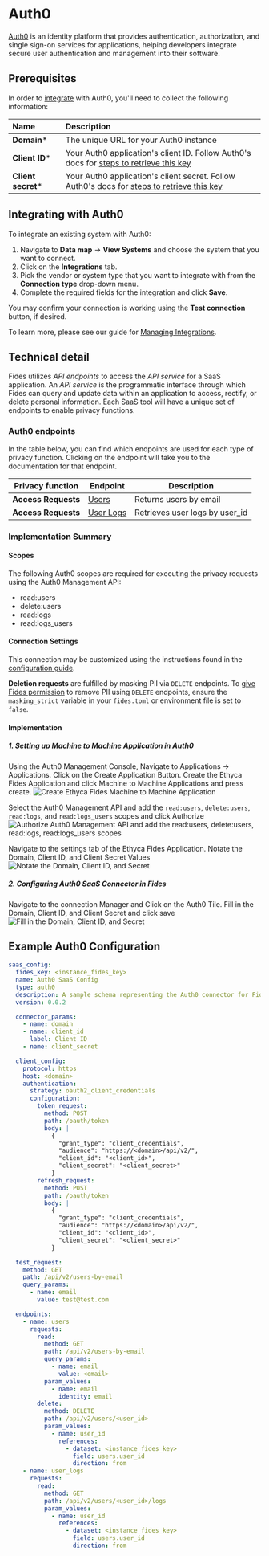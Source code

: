 # Auth0
[Auth0](https://auth0.com/) is an identity platform that provides authentication, authorization, and single sign-on services for applications, helping developers integrate secure user authentication and management into their software.

## Prerequisites

In order to [integrate](../) with Auth0, you'll need to collect the following information:

| Name                       | Description                                                                                                                             |
| :------------------------- | :-------------------------------------------------------------------------------------------------------------------------------------- |
| **Domain***                | The unique URL for your Auth0 instance |
| **Client ID***                 | Your Auth0 application's client ID. Follow Auth0's docs for [steps to retrieve this key](https://auth0.com/docs/get-started/authentication-and-authorization-flow/call-your-api-using-the-client-credentials-flow) |
| **Client secret***                | Your Auth0 application's client secret. Follow Auth0's docs for [steps to retrieve this key](https://auth0.com/docs/get-started/authentication-and-authorization-flow/call-your-api-using-the-client-credentials-flow)  |


## Integrating with Auth0
To integrate an existing system with Auth0:

1. Navigate to **Data map** → **View Systems** and choose the system that you want to connect.
2. Click on the **Integrations** tab.
3. Pick the vendor or system type that you want to integrate with from the **Connection type** drop-down menu.
4. Complete the required fields for the integration and click **Save**. 

You may confirm your connection is working using the **Test connection** button, if desired.

To learn more, please see our guide for [Managing Integrations](/user-guides/integrations/manage-integrations).

## Technical detail 

Fides utilizes _API endpoints_ to access the _API service_ for a SaaS application. An _API service_ is the programmatic interface through which Fides can query and update data within an application to access, rectify, or delete personal information. Each SaaS tool will have a unique set of endpoints to enable privacy functions. 

### Auth0 endpoints
In the table below, you can find which endpoints are used for each type of privacy function. Clicking on the endpoint will take you to the documentation for that endpoint.

| Privacy function | Endpoint | Description |
|----|----|----|
| **Access Requests**            | [Users](https://auth0.com/docs/api/management/v2/users-by-email/get-users-by-email) | Returns users by email |
| **Access Requests**            | [User Logs](https://auth0.com/docs/api/management/v2/logs/get-logs-by-id) | Retrieves user logs by user_id |


### Implementation Summary

#### Scopes

The following Auth0 scopes are required for executing the privacy requests using the Auth0 Management API:

* read:users
* delete:users
* read:logs
* read:logs_users

#### Connection Settings

This connection may be customized using the instructions found in the [configuration guide](../saas_config).

**Deletion requests** are fulfilled by masking PII via `DELETE` endpoints. To [give Fides permission](../../../get_started/configuration#configuration-variable-reference) to remove PII using `DELETE` endpoints, ensure the `masking_strict` variable in your `fides.toml` or environment file is set to `false`.

#### Implementation

##### 1. Setting up Machine to Machine Application in Auth0  

Using the Auth0 Management Console, Navigate to Applications -> Applications. Click on the Create Application Button. Create the Ethyca Fides Application and click Machine to Machine Applications and press create.
![Create Ethyca Fides Machine to Machine Application](../../../../public/assets/img/dsr_quickstart/create_a0_m2mapp.png)
 
Select the Auth0 Management API and add the `read:users`, `delete:users`, `read:logs`, and `read:logs_users` scopes and click Authorize
![Authorize Auth0 Management API and add the read:users, delete:users, read:logs, read:logs_users scopes](../../../../public/assets/img/dsr_quickstart/authorize_a0_m2mapp.png)
 
Navigate to the settings tab of the Ethyca Fides Application. Notate the Domain, Client ID, and Client Secret Values
![Notate the Domain, Client ID, and Secret](../../../../public/assets/img/dsr_quickstart/get_a0_m2minfo.png)

##### 2. Configuring Auth0 SaaS Connector in Fides

Navigate to the connection Manager and Click on the Auth0 Tile. Fill in the Domain, Client ID, and Client Secret and click save
![Fill in the Domain, Client ID, and Secret](../../../../public/assets/img/dsr_quickstart/create_a0_dsr_connection.png)

## Example Auth0 Configuration

```yaml
saas_config:
  fides_key: <instance_fides_key>
  name: Auth0 SaaS Config
  type: auth0
  description: A sample schema representing the Auth0 connector for Fides
  version: 0.0.2

  connector_params:
    - name: domain
    - name: client_id
      label: Client ID
    - name: client_secret

  client_config:
    protocol: https
    host: <domain>
    authentication:
      strategy: oauth2_client_credentials
      configuration:
        token_request:
          method: POST
          path: /oauth/token
          body: |
            {
              "grant_type": "client_credentials",
              "audience": "https://<domain>/api/v2/",
              "client_id": "<client_id>",
              "client_secret": "<client_secret>"
            }
        refresh_request:
          method: POST
          path: /oauth/token
          body: |
            {
              "grant_type": "client_credentials",
              "audience": "https://<domain>/api/v2/",
              "client_id": "<client_id>",
              "client_secret": "<client_secret>"
            }

  test_request:
    method: GET
    path: /api/v2/users-by-email
    query_params:
      - name: email
        value: test@test.com

  endpoints:
    - name: users
      requests:
        read:
          method: GET
          path: /api/v2/users-by-email
          query_params:
            - name: email
              value: <email>
          param_values:
            - name: email
              identity: email
        delete:
          method: DELETE
          path: /api/v2/users/<user_id>
          param_values:
            - name: user_id
              references:
                - dataset: <instance_fides_key>
                  field: users.user_id
                  direction: from
    - name: user_logs
      requests:
        read:
          method: GET
          path: /api/v2/users/<user_id>/logs
          param_values:
            - name: user_id
              references:
                - dataset: <instance_fides_key>
                  field: users.user_id
                  direction: from
```

